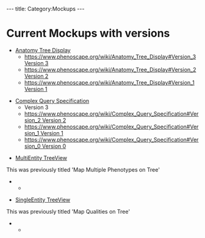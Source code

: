 ---
title: Category:Mockups
---

= Current Mockups with versions =

* [[Anatomy Tree Display]]
** [[https://www.phenoscape.org/wiki/Anatomy_Tree_Display#Version_3 Version 3]]
** [[https://www.phenoscape.org/wiki/Anatomy_Tree_Display#Version_2 Version 2]]
** [[https://www.phenoscape.org/wiki/Anatomy_Tree_Display#Version_1 Version 1]]


* [[Complex Query Specification]]
** Version 3
** [[https://www.phenoscape.org/wiki/Complex_Query_Specification#Version_2  Version 2]]
** [[https://www.phenoscape.org/wiki/Complex_Query_Specification#Version_1  Version 1]]
** [[https://www.phenoscape.org/wiki/Complex_Query_Specification#Version_0  Version 0]]


*[[MultiEntity TreeView]]
This was previously titled 'Map Multiple Phenotypes on Tree'
**


*[[SingleEntity TreeView]]
This was previously titled 'Map Qualities on Tree'
**